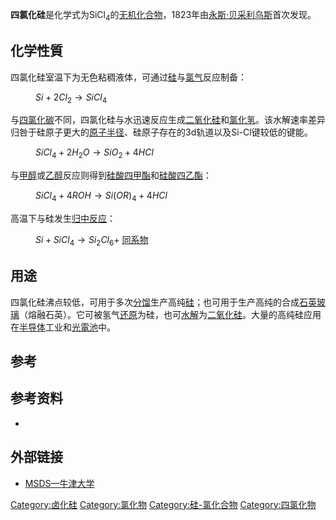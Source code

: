 {{chembox
| verifiedrevid = 464390493
| ImageFileL1 = Silicon tetrachloride.svg|right
| ImageFileR1 = Silicon-tetrachloride-3D-vdW.png
| ImageSizeL1 = 150px
| ImageSizeR1 = 150px
| IUPACName =  Silicon (IV) chloride
| OtherNames =  氯化硅，氯化硅(IV)
| Section1 = {{Chembox Identifiers
|   ChemSpiderID_Ref = {{chemspidercite|correct|chemspider}}
| ChemSpiderID = 23201
| StdInChI_Ref = {{stdinchicite|correct|chemspider}}
| StdInChI = 1S/Cl4Si/c1-5(2,3)4
| StdInChIKey_Ref = {{stdinchicite|correct|chemspider}}
| StdInChIKey = FDNAPBUWERUEDA-UHFFFAOYSA-N
| CASNo = 10026-04-7
|    CASNo_Ref = {{cascite|correct|CAS}}
|   EINECS = 233-054-0
|   PubChem = 24816
|   SMILES = [Si](Cl)(Cl)(Cl)Cl
|   InChI = 1/Cl4Si/c1-5(2,3)4
|   RTECS = VW0525000
|   UNNumber = 1818
  }}
| Section2 = {{Chembox Properties
|   Formula = SiCl<sub>4</sub>
|   MolarMass = 169.90
|   Appearance = 无色液体
|   Density = 1.483 g/cm<sup>3</sup>
|   MeltingPt = -68.74 °C
|   BoilingPt = 57.65 °C
|   Solubility = 分解
|   SolubleOther = 溶于[[苯|苯]], [[氯仿|氯仿]], [[醚|醚]], [[乙醚|乙醚]], [[盐酸|盐酸]]
|   VaporPressure = 25.9 kPa at 20°C
  }}
| Section3 = {{Chembox Structure
|   CrystalStruct = [[四面体|四面体]]
|   Coordination = 4
|   MolShape = 
  }}
| Section4 = {{Chembox Thermochemistry
|   DeltaHf = −687 kJ·mol<sup>−1</sup><ref name=b1>{{cite book| author = Zumdahl, S. S. | title = Chemical Principles | edition = 6th | publisher = Houghton Mifflin | year = 2009 | isbn = 0-618-94690-X | page = A22 }}</ref>
|   Entropy = 240 J·mol<sup>−1</sup>·K<sup>−1</sup><ref name=b1/>
 }}
| Section7 = {{Chembox Hazards
|   ExternalMSDS = [https://web.archive.org/web/20060517230517/http://physchem.ox.ac.uk/MSDS/SI/silicon_tetrachloride.html MSDS at Oxford University]
|   EUClass = Irritant ('''Xi''')
|   EUIndex = 014-002-00-4
|   RPhrases = {{R14}}, {{R36/37/38}}
|   SPhrases = {{S2}}, {{S7/8}}, {{S26}}
| NFPA-H = 3
| NFPA-F = 0
| NFPA-R = 2
| NFPA-O = W
<!-- |   FlashPt = {{val|-18|u=°C}}  I think that it is an evident mistake. --Incnis Mrsi -->
  }}
| Section8 = {{Chembox Related
|   OtherFunctn = [[氯硅烷|氯硅烷]]<br/>[[二氯硅烷|二氯硅烷]]<br/>[[三氯氢硅|三氯氢硅]]
|    Function = chlorosilanes
|   OtherAnions = [[四氟化硅|四氟化硅]]<br/>[[四溴化硅|四溴化硅]]<br/>[[四碘化硅|四碘化硅]]
|   OtherCations = [[四氯化碳|四氯化碳]]<br/>[[四氯化鍺|四氯化鍺]]<br/>[[氯化錫|氯化錫]]<br/>[[四氯化钛|四氯化钛]]
  }}
}}

'''四氯化硅'''是化学式为SiCl<sub>4</sub>的[[无机化合物|无机化合物]]，1823年由[[永斯·贝采利乌斯|永斯·贝采利乌斯]]首次发现。

== 化学性質 ==

四氯化硅室温下为无色粘稠液体，可通过[[硅|硅]]与[[氯气|氯气]]反应制备：

: <math> Si + 2Cl_{2} \rightarrow SiCl_{4}</math>

与[[四氯化碳|四氯化碳]]不同，四氯化硅与水迅速反应生成[[二氧化硅|二氧化硅]]和[[氯化氢|氯化氢]]。该水解速率差异归咎于硅原子更大的[[原子半径|原子半径]]、硅原子存在的3d轨道以及Si-Cl键较低的键能。

: <math>SiCl_{4}+2H_{2}O \rightarrow SiO_{2}+4HCl</math>

与[[甲醇|甲醇]]或[[乙醇|乙醇]]反应则得到[[硅酸四甲酯|硅酸四甲酯]]和[[硅酸四乙酯|硅酸四乙酯]]：

: <math>SiCl_{4}+4ROH \rightarrow Si(OR)_{4}+4HCl</math>

高温下与硅发生[[归中反应|归中反应]]：

: <math>Si+SiCl_{4} \rightarrow Si_{2}Cl_{6}</math>+ [[同系物|同系物]]

== 用途 ==
四氯化硅沸点较低，可用于多次[[分馏|分馏]]生产高纯[[硅|硅]]；也可用于生产高纯的合成[[石英玻璃|石英玻璃]]（熔融石英）。它可被氢气[[还原|还原]]为硅，也可[[水解|水解]]为[[二氧化硅|二氧化硅]]。大量的高纯硅应用在[[半导体|半导体]]工业和[[太阳能电池|光電池]]中。



== 参考 ==
{{reflist}}

== 参考资料 ==
* {{Greenwood&Earnshaw}}

== 外部链接 ==
* [https://web.archive.org/web/20060517230517/http://physchem.ox.ac.uk/MSDS/SI/silicon_tetrachloride.html MSDS—牛津大学]

{{硅化合物}}
{{氯化物}}
{{Authority control}}
[[Category:卤化硅|Category:卤化硅]]
[[Category:氯化物|Category:氯化物]]
[[Category:硅-氯化合物|Category:硅-氯化合物]]
[[Category:四氯化物|Category:四氯化物]]